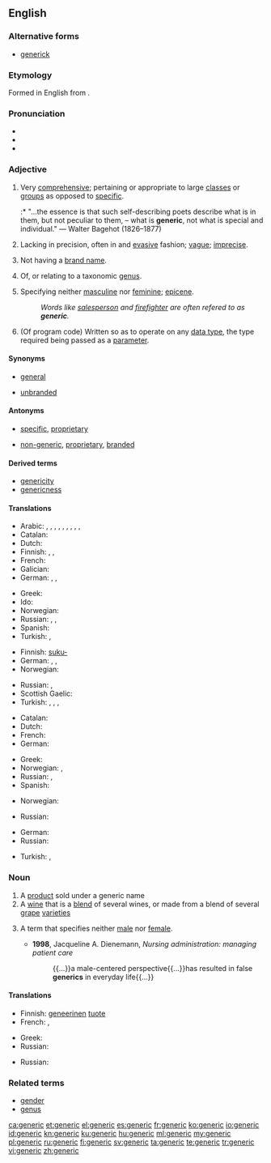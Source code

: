 ==English==
{{wikipedia}}

===Alternative forms===
* [[generick]]

===Etymology===
Formed in English from {{etyl|la|en}} {{suffix|genus|alt1=gener-|t1=genus, kind|ic}}.

===Pronunciation===
* {{IPA|/dʒɪˈnɛɹɪk/}}
* {{audio|en-us-generic.ogg|Audio (US)}}
* {{rhymes|ɛrɪk}}

===Adjective===
{{en-adj}}

# Very [[comprehensive]]; pertaining or appropriate to large [[class]]es or [[group]]s as opposed to [[specific]].
#:* "...the essence is that such self-describing poets describe what is in them, but not peculiar to them, – what is '''generic''', not what is special and individual." &mdash; Walter Bagehot (1826–1877)
# Lacking in precision, often in and [[evasive]] fashion; [[vague]]; [[imprecise]].
# {{context|of a product or drug|lang=en}} Not having a [[brand name]].
# {{context|biology|not comparable|lang=en}} Of, or relating to a taxonomic [[genus]].
# {{context|grammar|lang=en}} Specifying neither [[masculine]] nor [[feminine]]; [[epicene]].
#: ''Words like [[salesperson]] and [[firefighter]] are often refered to as '''generic'''.''
# {{context|computing|lang=en}} (Of program code) Written so as to operate on any [[data type]], the type required being passed as a [[parameter]].

====Synonyms====
* {{sense|comprehensive}} [[general]]
* {{sense|lacking a brand}} [[unbranded]]

====Antonyms====
* {{sense|comprehensive}}  [[specific]], [[proprietary]]
* {{sense|lacking a brand}} [[non-generic]], [[proprietary]], [[branded]]

====Derived terms====
* [[genericity]]
* [[genericness]]

====Translations====
{{trans-top|very comprehensive}}
* Arabic: {{t-|ar|إِجْمالِيّ|sc=Arab}}, {{t-|ar|جامِع|sc=Arab}}, {{t-|ar|شامِل|sc=Arab}}, {{t-|ar|شُمُولِيّ|sc=Arab}}, {{t-|ar|عامّ|sc=Arab}}, {{t-|ar|عُمُومِيّ|sc=Arab}}, {{t-|ar|عَمِيم|sc=Arab}}, {{t-|ar|كُلِّيّ|sc=Arab}}, {{t+|ar|مُحِيطٌ|sc=Arab}}, {{t+|ar|مُطْلَق|sc=Arab}}
* Catalan: {{t-|ca|genèric}}
* Dutch: {{t+|nl|generiek}}
* Finnish: {{t+|fi|yleinen}}, {{t-|fi|yleis-}}, {{t+|fi|geneerinen}}
* French: {{t+|fr|générique}}
* Galician: {{t-|gl|xenérico|m}}
* German: {{t+|de|allgemein}}, {{t+|de|generisch}}, {{t+|de|typisch}}
{{trans-mid}}
* Greek: {{t+|el|γενικός|m|tr=genikós|sc=Grek}}
* Ido: {{t+|io|generala}}
* Norwegian: {{t-|no|generisk}}
* Russian: {{t-|ru|о́бщий|sc=Cyrl}}, {{t-|ru|обобщённый|sc=Cyrl}} {{qualifier|generalized}}, {{t-|ru|всео́бщий|sc=Cyrl}} {{qualifier|general, universal}}
* Spanish: {{t+|es|genérico}}
* Turkish: {{t+|tr|genelleyici}}, {{t+|tr|kapsamlı}}
{{trans-bottom}}

{{trans-top|of, or relating to a genus}}
* Finnish: [[suku-]]
* German: {{t-|de|artmäßig}}, {{t-|de|gattungsmäßig}}, {{t-|de|arttypisch}}
* Norwegian: {{t-|no|generisk}}
{{trans-mid}}
* Russian: {{t-|ru|родово́й|sc=Cyrl}}, {{t-|ru|видово́й|sc=Cyrl}}
* Scottish Gaelic: {{t-|gd|gneitheach}}
* Turkish: {{t-|tr|cinsle ilgili}}, {{t-|tr|familyaya ait|alt=familyaya āit}}, {{t-|tr|soyuna özgü}}, {{t-|tr|eşdeğer}}
{{trans-bottom}}

{{trans-top|not having a brand name}}
* Catalan: {{t-|ca|genèric}}
* Dutch: {{t+|nl|generiek}}
* French: {{t+|fr|générique}}
* German: {{t+|de|Generikum|n}}
{{trans-mid}}
* Greek: {{t+|el|γενόσημο|n|tr=genósimo|sc=Grek}} {{qualifier|of a drug}}
* Norwegian: {{t-|no|merkelo/s}}, {{t-|no|generisk}}
* Russian: {{t-|ru|нема́рочный|sc=Cyrl}}, {{t-|ru|безма́рочный|sc=Cyrl}}
* Spanish: {{t+|es|genérico}} {{qualifier|of a drug}}
{{trans-bottom}}

{{trans-top|specifying neither masculine nor feminine e.g. salesperson}}
* Norwegian: {{t-|no|kjo/nnsno/ytral}}
{{trans-mid}}
* Russian: {{t-|ru|о́бщий|sc=Cyrl}}
{{trans-bottom}}

{{trans-top|(computing) written so as to operate on any data type}}
* German: {{t+|de|generisch}}
* Russian: {{t-|ru|обобщённый|sc=Cyrl}}
{{trans-mid}}
* Turkish: {{t+|tr|generic}}, {{t-|tr|üreysel}}
{{trans-bottom}}

===Noun===
{{en-noun}}

# A [[product]] sold under a generic name
# A [[wine]] that is a [[blend]] of several wines, or made from a blend of several [[grape]] [[varieties]]
# {{context|grammar|lang=en}} A term that specifies neither [[male]] nor [[female]].
#* '''1998''', Jacqueline A. Dienemann, ''Nursing administration: managing patient care''
#*: {{...}}a male-centered perspective{{...}}has resulted in false '''generics''' in everyday life{{...}}

====Translations====
{{trans-top|A product sold under a generic name}}
* Finnish: [[geneerinen]] [[tuote]]
* French: {{t+|fr|médicament générique|m}}, {{t-|fr|produit générique|m}}
{{trans-mid}}
* Greek: {{t+|el|γενόσημος|m|tr=genósimos|sc=Grek}}
* Russian: {{t-|ru|джене́рик|m|sc=Cyrl}} {{qualifier|medicine}}
{{trans-bottom}}

{{trans-top|A wine that is a blend of several wines, or made from a blend of several grape varieties}}
{{trans-mid}}
* Russian: {{t-|ru|нема́рочное вино́|n|sc=Cyrl}}
{{trans-bottom}}

===Related terms===
* [[gender]]
* [[genus]]

[[ca:generic]]
[[et:generic]]
[[el:generic]]
[[es:generic]]
[[fr:generic]]
[[ko:generic]]
[[io:generic]]
[[id:generic]]
[[kn:generic]]
[[ku:generic]]
[[hu:generic]]
[[ml:generic]]
[[my:generic]]
[[pl:generic]]
[[ru:generic]]
[[fi:generic]]
[[sv:generic]]
[[ta:generic]]
[[te:generic]]
[[tr:generic]]
[[vi:generic]]
[[zh:generic]]